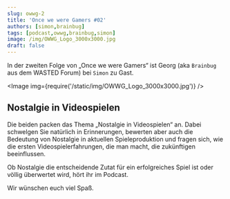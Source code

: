 ```yaml
---
slug: owwg-2
title: 'Once we were Gamers #02'
authors: [simon,brainbug]
tags: [podcast,owwg,brainbug,simon]
image: /img/OWWG_Logo_3000x3000.jpg
draft: false
---
```



In der zweiten Folge von „Once we were Gamers“ ist Georg (aka `Brainbug` aus dem WASTED Forum) bei `Simon` zu Gast.

<Image img={require('/static/img/OWWG_Logo_3000x3000.jpg')} />

<!--truncate-->

## Nostalgie in Videospielen

Die beiden packen das Thema „Nostalgie in Videospielen“ an. Dabei schwelgen Sie natürlich in Erinnerungen, bewerten aber auch die Bedeutung von Nostalgie in aktuellen Spieleproduktion und fragen sich, wie die ersten Videospielerfahrungen, die man macht, die zukünftigen beeinflussen.

Ob Nostalgie die entscheidende Zutat für ein erfolgreiches Spiel ist oder völlig überwertet wird, hört ihr im Podcast.


Wir wünschen euch viel Spaß.

<ReactPlayer
    width="100%"
    height="auto"
    controls
    url='https://m10z.picnotes.de/OwwG/OwwG_2_Nostalgie.mp3'
/>
